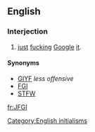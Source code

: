 ==English==

===Interjection===
{{en-interj}}

# {{context|Internet}} [[just]] [[fuck]]ing [[Google]] [[it]].

====Synonyms====
* [[GIYF]] ''less offensive''
* [[FGI]]
* [[STFW]]

[[Category:English initialisms]]

[[fr:JFGI]]
